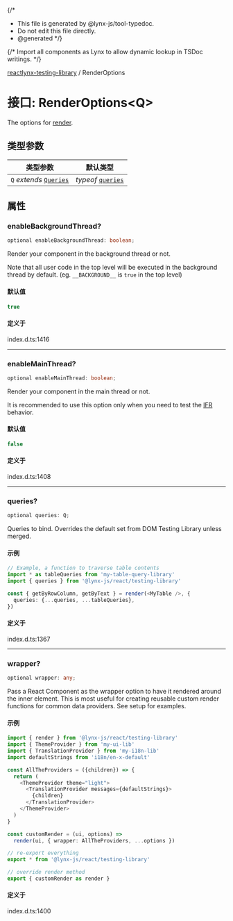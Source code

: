{/*
* This file is generated by @lynx-js/tool-typedoc.
* Do not edit this file directly.
* @generated
*/}

{/* Import all components as Lynx to allow dynamic lookup in TSDoc writings. */}


[reactlynx-testing-library](/api/reactlynx-testing-library/index.mdx) / RenderOptions

# 接口: RenderOptions\<Q\>

The options for [render](/api/reactlynx-testing-library/Function.render.mdx).

## 类型参数

| 类型参数 | 默认类型 |
| ------ | ------ |
| `Q` *extends* [`Queries`](/api/reactlynx-testing-library/Interface.Queries.mdx) | *typeof* [`queries`](/api/reactlynx-testing-library/Namespace.queries.mdx) |

## 属性

### enableBackgroundThread?

```ts
optional enableBackgroundThread: boolean;
```

Render your component in the background thread or not.

Note that all user code in the top level will be executed in the background thread by default. (eg. `__BACKGROUND__` is `true` in the top level)

#### 默认值

```ts
true
```

#### 定义于

index.d.ts:1416

***

### enableMainThread?

```ts
optional enableMainThread: boolean;
```

Render your component in the main thread or not.

It is recommended to use this option only when you need to test the [IFR](https://lynxjs.org/zh/guide/interaction/ifr.html) behavior.

#### 默认值

```ts
false
```

#### 定义于

index.d.ts:1408

***

### queries?

```ts
optional queries: Q;
```

Queries to bind. Overrides the default set from DOM Testing Library unless merged.

#### 示例

```ts
// Example, a function to traverse table contents
import * as tableQueries from 'my-table-query-library'
import { queries } from '@lynx-js/react/testing-library'

const { getByRowColumn, getByText } = render(<MyTable />, {
  queries: {...queries, ...tableQueries},
})

```

#### 定义于

index.d.ts:1367

***

### wrapper?

```ts
optional wrapper: any;
```

Pass a React Component as the wrapper option to have it rendered around the inner element. This is most useful for creating
 reusable custom render functions for common data providers. See setup for examples.

#### 示例

```ts
import { render } from '@lynx-js/react/testing-library'
import { ThemeProvider } from 'my-ui-lib'
import { TranslationProvider } from 'my-i18n-lib'
import defaultStrings from 'i18n/en-x-default'

const AllTheProviders = ({children}) => {
  return (
    <ThemeProvider theme="light">
      <TranslationProvider messages={defaultStrings}>
        {children}
      </TranslationProvider>
    </ThemeProvider>
  )
}

const customRender = (ui, options) =>
  render(ui, { wrapper: AllTheProviders, ...options })

// re-export everything
export * from '@lynx-js/react/testing-library'

// override render method
export { customRender as render }
```

#### 定义于

index.d.ts:1400
